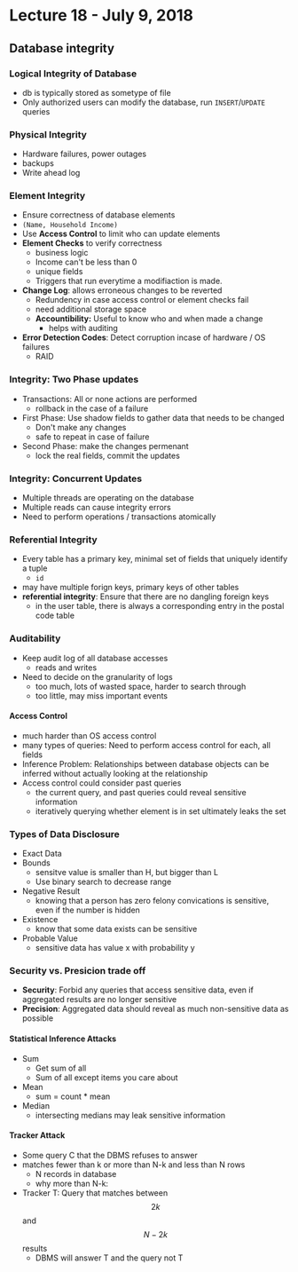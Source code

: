 # Lecture 18 - July 9, 2018

## Database integrity

### Logical Integrity of Database
- db is typically stored as sometype of file
- Only authorized users can modify the database, run `INSERT`/`UPDATE` queries

### Physical Integrity
- Hardware failures, power outages
- backups
- Write ahead log

### Element Integrity
- Ensure correctness of database elements
- `(Name, Household Income)`
- Use **Access Control** to limit who can update elements
- **Element Checks** to verify correctness
  - business logic
  - Income can't be less than 0
  - unique fields
  - Triggers that run everytime a modifiaction is made.
- **Change Log**: allows erroneous changes to be reverted
  - Redundency in case access control or element checks fail
  - need additional storage space
  - **Accountibility:** Useful to know who and when made a change
    - helps with auditing
- **Error Detection Codes**: Detect corruption incase of hardware / OS failures
  - RAID

### Integrity: Two Phase updates
- Transactions: All or none actions are performed
  - rollback in the case of a failure
- First Phase: Use shadow fields to gather data that needs to be changed
  - Don't make any changes
  - safe to repeat in case of failure
- Second Phase: make the changes permenant
  - lock the real fields, commit the updates

### Integrity: Concurrent Updates
- Multiple threads are operating on the database
- Multiple reads can cause integrity errors
- Need to perform operations / transactions atomically

### Referential Integrity
- Every table has a primary key, minimal set of fields that uniquely identify a tuple
  - `id`
- may have multiple forign keys, primary keys of other tables
- **referential integrity**: Ensure that there are no dangling foreign keys
  - in the user table, there is always a corresponding entry in the postal code table

### Auditability
- Keep audit log of all database accesses
  - reads and writes
- Need to decide on the granularity of logs
  - too much, lots of wasted space, harder to search through
  - too little, may miss important events

#### Access Control
- much harder than OS access control
- many types of queries: Need to perform access control for each, all fields
- Inference Problem: Relationships between database objects can be inferred without actually looking at the relationship
- Access control could consider past queries
  - the current query, and past queries could reveal sensitive information
  - iteratively querying whether element is in set ultimately leaks the set

### Types of Data Disclosure
- Exact Data
- Bounds
  - sensitve value is smaller than H, but bigger than L
  - Use binary search to decrease range
- Negative Result
  - knowing that a person has zero felony convications is sensitive, even if the number is hidden
- Existence
  - know that some data exists can be sensitive
- Probable Value
  - sensitive data has value x with probability y

### Security vs. Presicion trade off
- **Security**: Forbid any queries that access sensitive data, even if aggregated results are no longer sensitive
- **Precision**: Aggregated data should reveal as much non-sensitive data as possible

#### Statistical Inference Attacks
- Sum
  - Get sum of all
  - Sum of all except items you care about
- Mean
  - sum = count * mean
- Median
  - intersecting medians may leak sensitive information

#### Tracker Attack
- Some query C that the DBMS refuses to answer
- matches fewer than k or more than N-k and less than N rows
  - N records in database
  - why more than N-k:
- Tracker T: Query that matches between $$2k$$ and $$N-2k$$ results
  - DBMS will answer T and the query not T


